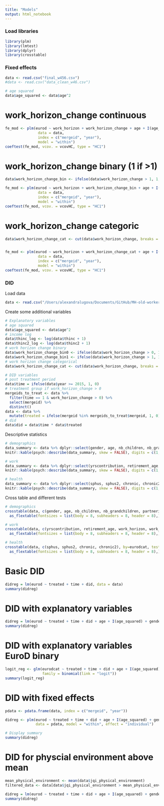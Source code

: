 ```yaml
---
title: "Models"
output: html_notebook
---
```


### Load libraries

```r
library(plm)
library(lmtest)
library(dplyr)
library(crosstable)
```

### Fixed effects

```r
data <- read.csv("final_w456.csv")
#data <- read.csv("data_clean_w46.csv")
```

```r
# age squared
data$age_squared <- data$age^2
```

# work_horizon_change continuous

```r
fe_mod <- plm(eurod ~ work_horizon + work_horizon_change + age + I(age_squared) + partnerinhh + nb_children + gender + yrseducation, #+ jqi_monthly_earnings + jqi_skills_discretion + jqi_social_environment + jqi_physical_environment + jqi_intensity + jqi_prospects + jqi_working_time_quality + factor(country) + factor(isco),
               data = data,
               index = c("mergeid", "year"),
               model = "within")
coeftest(fe_mod, vcov. = vcovHC, type = "HC1")
```

# work_horizon_change binary (1 if >1)

```r
data$work_horizon_change_bin <- ifelse(data$work_horizon_change > 1, 1, 0)

fe_mod <- plm(eurod ~ work_horizon + work_horizon_change_bin + age + I(age_squared) + partnerinhh + nb_children + gender + yrseducation, #+ jqi_monthly_earnings + jqi_skills_discretion + jqi_social_environment + jqi_physical_environment + jqi_intensity + jqi_prospects + jqi_working_time_quality + factor(isco) + factor(country),
               data = data,
               index = c("mergeid", "year"),
               model = "within")
coeftest(fe_mod, vcov. = vcovHC, type = "HC1")
```

# work_horizon_change categoric

```r
data$work_horizon_change_cat <- cut(data$work_horizon_change, breaks = c(-Inf, 0, 1, 2, Inf), labels = c("0", "<1", "<2", "2+"), include.lowest = TRUE)


fe_mod <- plm(eurod ~ work_horizon + work_horizon_change_cat + age + I(age_squared) + partnerinhh + nb_children + gender + yrseducation + jqi_monthly_earnings + jqi_skills_discretion + jqi_social_environment + jqi_physical_environment + jqi_intensity + jqi_prospects + jqi_working_time_quality + factor(country) + factor(isco),
               data = data,
               index = c("mergeid", "year"),
               model = "within")
coeftest(fe_mod, vcov. = vcovHC, type = "HC1")
```



### DID
Load data
```r
data <- read.csv("/Users/alexandralugova/Documents/GitHub/MH-old-workers/data/datasets/results/4digits_w46_year_balanced.csv")
```

Create some additional variables
```r
# Explanatory variables
# age squared
data$age_squared <- data$age^2
# income log
data$thinc_log <- log(data$thinc + 1)
data$thinc2_log <- log(data$thinc2 + 1)
# work horizon change binary
data$work_horizon_change_bin0 <- ifelse(data$work_horizon_change > 0, 1, 0)
data$work_horizon_change_bin1 <- ifelse(data$work_horizon_change > 1, 1, 0)
# work horizon change categorical
data$work_horizon_change_cat <- cut(data$work_horizon_change, breaks = c(-Inf, 0, 1, 2, Inf), labels = c("0", "<1", "<2", "2+"), include.lowest = TRUE)

# DID variables
# post treatment period
data$time = ifelse(data$year >= 2015, 1, 0)
# treatment group if work_horizon_change > 0
mergeids_to_treat <- data %>%
  filter(time == 1 & work_horizon_change > 0) %>%
  select(mergeid) %>%
  distinct()
data <- data %>%
  mutate(treated = ifelse(mergeid %in% mergeids_to_treat$mergeid, 1, 0))
# did
data$did = data$time * data$treated
```

Descriptive statistics
```r
# demographics
data_summary <- data %>% dplyr::select(gender, age, nb_children, nb_grandchildren, partnerinhh, yrseducation, thinc, investment, life_insurance)
knitr::kable(psych::describe(data_summary, skew = FALSE), digits = c(1,4,2,2,1,1,1,3))
```

```r
# work
data_summary <- data %>% dplyr::select(yrscontribution, retirement_age, work_horizon, work_horizon_change, jqi_skills_discretion, jqi_physical_environment, jqi_social_environment, jqi_working_time_quality, jqi_prospects, jqi_intensity, jqi_sum)
knitr::kable(psych::describe(data_summary, skew = FALSE), digits = c(1,4,2,2,1,1,1,3))
```

```r
# health
data_summary <- data %>% dplyr::select(sphus, sphus2, chronic, chronic2, eurod, eurodcat, affective_suffering, motivation_lack)
knitr::kable(psych::describe(data_summary, skew = FALSE), digits = c(1,4,2,2,1,1,1,3))
```

Cross table and different tests
```r
# demographics
crosstable(data, c(gender, age, nb_children, nb_grandchildren, partnerinhh, yrseducation, thinc, investment, life_insurance), by=eurodcat, test=TRUE) %>%
  as_flextable(fontsizes = list(body = 8, subheaders = 8, header = 8),)
```

```r
# work
crosstable(data, c(yrscontribution, retirement_age, work_horizon, work_horizon_change, work_horizon_change_bin0, work_horizon_change_bin1, work_horizon_change_cat, job_status, industry, jqi_skills_discretion, jqi_physical_environment, jqi_social_environment, jqi_working_time_quality, jqi_prospects, jqi_intensity, jqi_sum), by=eurodcat, test=TRUE) %>%
  as_flextable(fontsizes = list(body = 8, subheaders = 8, header = 8),)
```

```r
# health
crosstable(data, c(sphus, sphus2, chronic, chronic2), by=eurodcat, test=TRUE) %>%
  as_flextable(fontsizes = list(body = 8, subheaders = 8, header = 8),)
```

# Basic DID

```r
didreg = lm(eurod ~ treated + time + did, data = data)
summary(didreg)
```

# DID with explanatory variables
```r
didreg = lm(eurod ~ treated + time + did + age + I(age_squared) + gender + nb_children + nb_grandchildren + partnerinhh + yrseducation + thinc + thinc_log + investment + life_insurance + sphus + chronic + work_horizon + jqi_skills_discretion + jqi_physical_environment + jqi_social_environment + jqi_working_time_quality + jqi_prospects + jqi_intensity + factor(industry) + factor(country), data = data)
summary(didreg)
```

# DID with explanatory variables EuroD binary
```r
logit_reg <- glm(eurodcat ~ treated + time + did + age + I(age_squared) + gender + nb_children + nb_grandchildren + partnerinhh + yrseducation + thinc + thinc_log + investment + life_insurance + sphus + chronic + work_horizon + jqi_skills_discretion + jqi_physical_environment + jqi_social_environment + jqi_working_time_quality + jqi_prospects + jqi_intensity + factor(industry) + factor(country), data = data,
                 family = binomial(link = "logit"))
summary(logit_reg)
```

# DID with fixed effects
```r
pdata <- pdata.frame(data, index = c("mergeid", "year"))
```

```r
didreg <- plm(eurod ~ treated + time + did + age + I(age_squared) + gender + nb_children + nb_grandchildren + partnerinhh + yrseducation + thinc + thinc_log + investment + life_insurance + sphus + chronic + work_horizon + jqi_skills_discretion + jqi_physical_environment + jqi_social_environment + jqi_working_time_quality + jqi_prospects + jqi_intensity,
              data = pdata, model = "within", effect = "individual")

# Display summary
summary(didreg)
```





# DID for physcial environment above mean

```r
mean_physical_environment <- mean(data$jqi_physical_environment)
filtered_data <- data[data$jqi_physical_environment > mean_physical_environment, ]

didreg = lm(eurod ~ treated + time + did + age + I(age_squared) + gender + nb_children + partnerinhh + yrseducation + work_horizon + jqi_monthly_earnings + jqi_skills_discretion + jqi_social_environment + jqi_intensity + jqi_prospects + jqi_working_time_quality, data = filtered_data)
summary(didreg)
```
